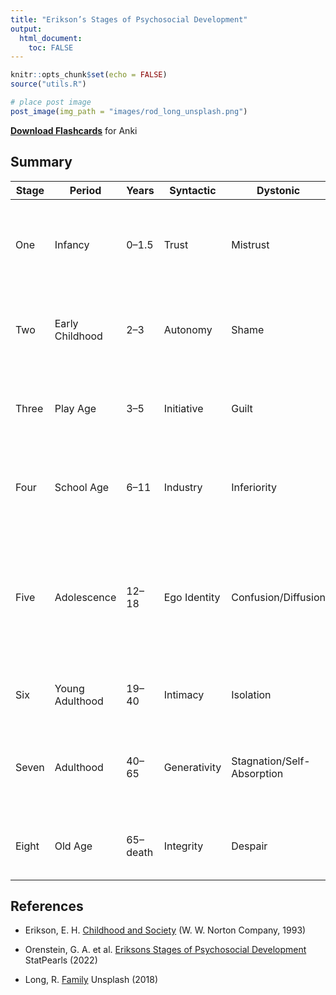 ```yaml
---
title: "Erikson’s Stages of Psychosocial Development"
output:
  html_document:
    toc: FALSE
---
```


```r
knitr::opts_chunk$set(echo = FALSE)
source("utils.R")
```

```r
# place post image
post_image(img_path = "images/rod_long_unsplash.png")
```

**[Download Flashcards](flashcards/eriksons_stages.apkg)** for Anki

## Summary

| **Stage** | **Period** | **Years** | **Syntactic** | **Dystonic** | **Virtue** | **Maldevelopment** | **Example** |
| ----- | --------------- | ----------------- | ------------ | -------------------------- | ---------- | ------------------- | ---------------------------------------------------------------------------------------------------------------------------------------------- |
| One   | Infancy         | 0–1.5    | Trust        | Mistrust                   | Hope       | Withdrawal          | secure environment provided by the caregiver, with regular access to affection and food                                                        |
| Two   | Early Childhood | 2–3      | Autonomy     | Shame                      | Will       | Compulsion          | caregiver promotes self-sufficiency while maintaining a secure environment                                                                     |
| Three | Play Age        | 3–5      | Initiative   | Guilt                      | Purpose    | Inhibition          | caregiver encourages, supports, and guides the child's own initiatives and interests                                                           |
| Four  | School Age      | 6–11     | Industry     | Inferiority                | Competence | Inertia (Passivity) | reasonable expectations set in school and at home, with praise for their accomplishments                                                       |
| Five  | Adolescence     | 12–18    | Ego Identity | Confusion/Diffusion        | Fidelity   | Repudiation         | individual weighs out their previous experiences, societal expectations, and their aspirations in establishing values and "finding themselves" |
| Six   | Young Adulthood | 19–40    | Intimacy     | Isolation                  | Love       | Distantiation       | individual forms close friendships or long-term partnership                                                                                    |
| Seven | Adulthood       | 40–65    | Generativity | Stagnation/Self-Absorption | Care       | Rejectivity         | engagement with the next generation through parenting, coaching, or teaching                                                                   |
| Eight | Old Age         | 65–death | Integrity    | Despair                    | Wisdom     | Disdain             | contemplation and acknowledgment of personal life accomplishments                                                                              |

## References

* Erikson, E. H. <a href="https://www.google.com/books/edition/Childhood_and_Society/L-UrEpS3UbEC">Childhood and Society</a> (W. W. Norton Company, 1993)

* Orenstein, G. A. et al. <a href="http://www.ncbi.nlm.nih.gov/books/NBK556096/">Eriksons Stages of Psychosocial Development</a> StatPearls (2022)

* Long, R. <a href="https://unsplash.com/photos/y0OAmd_COUM">Family</a> Unsplash (2018)

